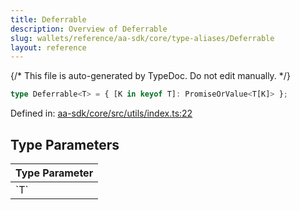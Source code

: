 ```yaml
---
title: Deferrable
description: Overview of Deferrable
slug: wallets/reference/aa-sdk/core/type-aliases/Deferrable
layout: reference
---
```


{/* This file is auto-generated by TypeDoc. Do not edit manually. */}

```ts
type Deferrable<T> = { [K in keyof T]: PromiseOrValue<T[K]> };
```

Defined in: [aa-sdk/core/src/utils/index.ts:22](https://github.com/alchemyplatform/aa-sdk/blob/ad165355d980f9a16dd388088895bfc851df8656/aa-sdk/core/src/utils/index.ts#L22)

## Type Parameters

<table>
  <thead>
    <tr>
      <th align="left">Type Parameter</th>
    </tr>
  </thead>

  <tbody>
    <tr>
      <td>
        `T`
      </td>
    </tr>
  </tbody>
</table>
